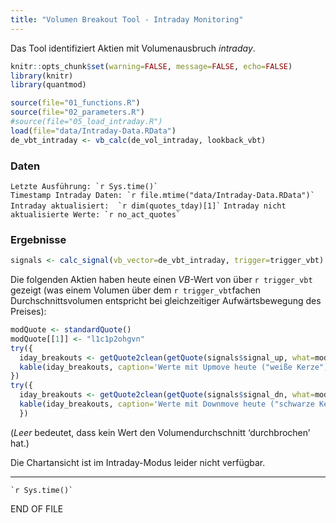 ```yaml
---
title: "Volumen Breakout Tool - Intraday Monitoring"
---
```


Das Tool identifiziert Aktien mit Volumenausbruch _intraday_.


```r
knitr::opts_chunk$set(warning=FALSE, message=FALSE, echo=FALSE)
library(knitr)
library(quantmod)

source(file="01_functions.R")
source(file="02_parameters.R")
#source(file="05_load_intraday.R")
load(file="data/Intraday-Data.RData")
de_vbt_intraday <- vb_calc(de_vol_intraday, lookback_vbt)

```

### Daten  

```Letzte Ausführung: `r Sys.time()` ```   
```Timestamp Intraday Daten: `r file.mtime("data/Intraday-Data.RData")` ```  
```Intraday aktualisiert:  `r dim(quotes_tday)[1]` ```
```Intraday nicht aktualisierte Werte: `r no_act_quotes` ```  

### Ergebnisse  

```r
signals <- calc_signal(vb_vector=de_vbt_intraday, trigger=trigger_vbt)
```

Die folgenden Aktien haben heute einen $VB$-Wert von über `r trigger_vbt` gezeigt (was einem Volumen über dem `r trigger_vbt`fachen Durchschnittsvolumen entspricht bei gleichzeitiger Aufwärtsbewegung des Preises):  

```r
modQuote <- standardQuote()
modQuote[[1]] <- "l1c1p2ohgvn"
try({
  iday_breakouts <- getQuote2clean(getQuote(signals$signal_up, what=modQuote))
  kable(iday_breakouts, caption='Werte mit Upmove heute ("weiße Kerze")')
})
try({
  iday_breakouts <- getQuote2clean(getQuote(signals$signal_dn, what=modQuote))
  kable(iday_breakouts, caption='Werte mit Downmove heute ("schwarze Kerze")')
  })
```  

(_Leer_ bedeutet, dass kein Wert den Volumendurchschnitt 'durchbrochen' hat.)  


Die Chartansicht ist im Intraday-Modus leider nicht verfügbar.

-----
``` `r Sys.time()` ```   

END OF FILE

